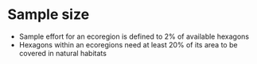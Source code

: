# Sample size

- Sample effort for an ecoregion is defined to 2% of available hexagons
- Hexagons within an ecoregions need at least 20% of its area to be covered in natural habitats

